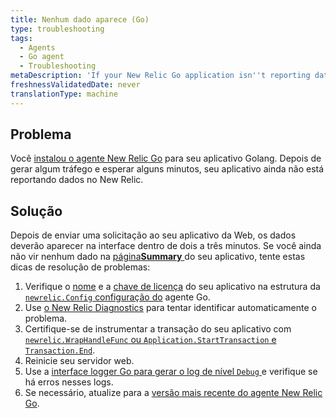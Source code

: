 ```yaml
---
title: Nenhum dado aparece (Go)
type: troubleshooting
tags:
  - Agents
  - Go agent
  - Troubleshooting
metaDescription: 'If your New Relic Go application isn''t reporting data, follow these troubleshooting tips.'
freshnessValidatedDate: never
translationType: machine
---
```


## Problema

Você [instalou o agente New Relic Go](/docs/agents/go-agent/get-started/install-new-relic-go) para seu aplicativo Golang. Depois de gerar algum tráfego e esperar alguns minutos, seu aplicativo ainda não está reportando dados no New Relic.

## Solução

Depois de enviar uma solicitação ao seu aplicativo da Web, os dados deverão aparecer na interface <InlinePopover type="apm"/>dentro de dois a três minutos. Se você ainda não vir nenhum dado na [página<DoNotTranslate>**Summary**</DoNotTranslate> ](/docs/apm/applications-menu/monitoring/apm-overview-page)do seu aplicativo, tente estas dicas de resolução de problemas:

1. Verifique o [nome](/docs/agents/go-agent/instrumentation/go-agent-configuration#app-name) e a [chave de licença](/docs/agents/go-agent/instrumentation/go-agent-configuration#license) do seu aplicativo na estrutura da [`newrelic.Config` configuração do](/docs/agents/go-agent/instrumentation/go-agent-configuration) agente Go.
2. Use [o New Relic Diagnostics](/docs/agents/manage-apm-agents/troubleshooting/new-relic-diagnostics) para tentar identificar automaticamente o problema.
3. Certifique-se de instrumentar a transação do seu aplicativo com [`newrelic.WrapHandleFunc` ou `Application.StartTransaction` e `Transaction.End`](/docs/agents/go-agent/get-started/instrument-go-transactions).
4. Reinicie seu servidor web.
5. Use a [interface logger Go para gerar o log de nível `Debug` ](/docs/agents/go-agent/instrumentation/go-agent-logging)e verifique se há erros nesses logs.
6. Se necessário, atualize para a [versão mais recente do agente New Relic Go](/docs/release-notes/agent-release-notes/go-release-notes).